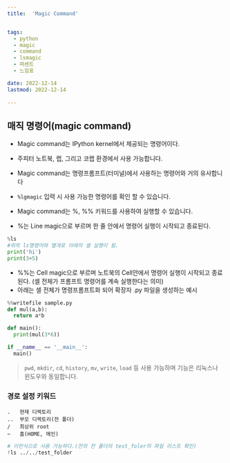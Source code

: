 ```yaml
---
title:  'Magic Command'


tags:
  - python
  - magic
  - command
  - lsmagic
  - 퍼센트
  - 느낌표

date: 2022-12-14
lastmod: 2022-12-14
 
---
```



## 매직 명령어(magic command)

- Magic command는 IPython kernel에서 제공되는 명령어이다. 
- 주피터 노트북, 랩, 그리고 코랩 환경에서 사용 가능합니다.
- Magic command는 명령프롬프트(터미널)에서 사용하는 명령어와 거의 유사합니다
- `%lgmagic` 입력 시 사용 가능한 명령어를 확인 할 수 있습니다.
- Magic command는 \%, \%\% 키워드를 사용하여 실행할 수 있습니다.
  
- \%는 Line magic으로 부르며 한 줄 안에서 명령어 실행이 시작되고 종료된다.   

```python
%ls
#위의 ls명령어와 별개로 아래의 셀 실행이 됨.
print('hi')
print(3+5)
```

- \%\%는 Cell magic으로 부르며 노트북의 Cell안에서 명령어 실행이 시작되고 종료된다. (셀 전체가 프롬프트 명령어를 계속 실행한다는 의미)
- 아래는 셀 전체가 명령프롬프트화 되어 확장자 .py 파일을 생성하는 예시
  
```python
%%writefile sample.py
def mul(a,b):
  return a*b

def main():
  print(mul(3*6))

if __name__ == '__main__':
  main()
```

>`pwd`, `mkdir`, `cd`, `history`, `mv`, `write`, `load` 등 사용 가능하며 기능은 리눅스나 윈도우와 동일합니다.

### 경로 설정 키워드

```shell
.   현재 디렉토리
..  부모 디렉토리(전 폴더)
/   최상위 root
~   홈(HOME, 메인)
```

```python
# 이런식으로 사용 가능하다.(전의 전 폴더의 test_foler의 파일 리스트 확인)
!ls ../../test_folder
```